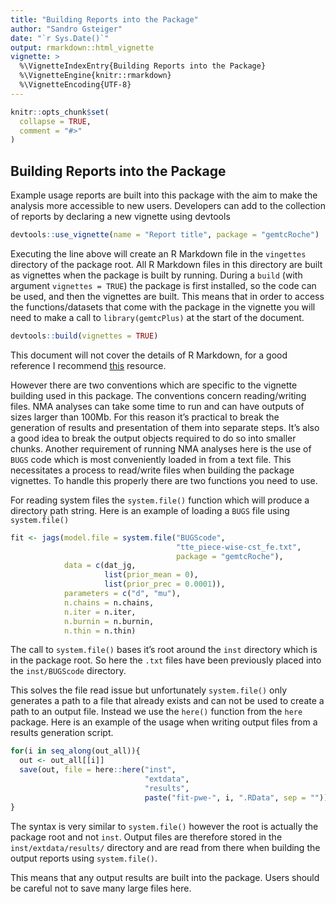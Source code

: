 ```yaml
---
title: "Building Reports into the Package"
author: "Sandro Gsteiger"
date: "`r Sys.Date()`"
output: rmarkdown::html_vignette
vignette: >
  %\VignetteIndexEntry{Building Reports into the Package}
  %\VignetteEngine{knitr::rmarkdown}
  %\VignetteEncoding{UTF-8}
---
```


```r
knitr::opts_chunk$set(
  collapse = TRUE,
  comment = "#>"
)
```

## Building Reports into the Package

Example usage reports are built into this package with the aim to make the analysis more accessible to new users. Developers can add to the collection of reports by declaring a new vignette using devtools

```r
devtools::use_vignette(name = "Report title", package = "gemtcRoche")
```

Executing the line above will create an R Markdown file in the `vingettes` directory of the package root. All R Markdown files in this directory are built as vignettes when the package is built by running. During a `build` (with argument `vignettes = TRUE`) the package is first installed, so the code can be used, and then the vignettes are built. This means that in order to access the functions/datasets that come with the package in the vignette you will need to make a call to `library(gemtcPlus)` at the start of the document.

```r
devtools::build(vignettes = TRUE)
```

This document will not cover the details of R Markdown, for a good reference I recommend [this](http://r-pkgs.had.co.nz/vignettes.html) resource.

However there are two conventions which are specific to the vignette building used in this package. The conventions concern reading/writing files. NMA analyses can take some time to run and can have outputs of sizes larger than 100Mb. For this reason it's practical to break the generation of results and presentation of them into separate steps. It's also a good idea to break the output objects required to do so into smaller chunks. Another requirement of running NMA analyses here is the use of `BUGS` code which is most conveniently loaded in from a text file. This necessitates a process to read/write files when building the package vignettes. To handle this properly there are two functions you need to use.

For reading system files the `system.file()` function which will produce a directory path string. Here is an example of loading a `BUGS` file using `system.file()`

```r
fit <- jags(model.file = system.file("BUGScode",
                                     "tte_piece-wise-cst_fe.txt",
                                     package = "gemtcRoche"),
            data = c(dat_jg,
                     list(prior_mean = 0),
                     list(prior_prec = 0.0001)),
            parameters = c("d", "mu"),
            n.chains = n.chains,
            n.iter = n.iter,
            n.burnin = n.burnin,
            n.thin = n.thin)
```

The call to `system.file()` bases it's root around the `inst` directory which is in the package root. So here the `.txt` files have been previously placed into the `inst/BUGScode` directory.


This solves the file read issue but unfortunately `system.file()` only generates a path to a file that already exists and can not be used to create a path to an output file. Instead we use the `here()` function from the `here` package. Here is an example of the usage when writing output files from a results generation script.

```r
for(i in seq_along(out_all)){
  out <- out_all[[i]]
  save(out, file = here::here("inst",
                              "extdata",
                              "results",
                              paste("fit-pwe-", i, ".RData", sep = "")))
}
```
The syntax is very similar to `system.file()` however the root is actually the package root and not `inst`. Output files are therefore stored in the `inst/extdata/results/` directory and are read from there when building the output reports using `system.file()`. 

This means that any output results are built into the package. Users should be careful not to save many large files here.
